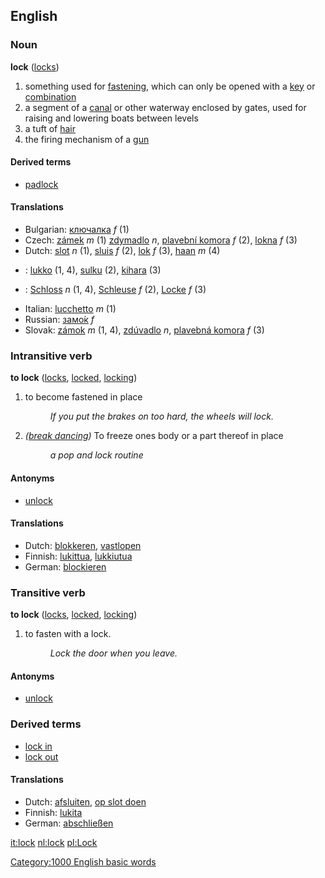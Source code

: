 ==English==

===Noun===
'''lock''' ([[locks]])

# something used for [[fasten]]ing, which can only be opened with a [[key]] or [[combination]]
# a segment of a [[canal]] or other waterway enclosed by gates, used for raising and lowering boats between levels
# a tuft of [[hair]]
# the firing mechanism of a [[gun]]

====Derived terms====
*[[padlock]]

====Translations====
*Bulgarian: [[ключалка]] ''f'' (1)
*Czech: [[zámek]]  ''m'' (1) [[zdymadlo]] ''n'', [[plavební komora]] ''f''  (2), [[lokna]] ''f'' (3)
*Dutch: [[slot]] ''n'' (1), [[sluis]] ''f'' (2), [[lok]] ''f'' (3), [[haan]] ''m'' (4)
*{{fi}}: [[lukko]] (1, 4), [[sulku]] (2), [[kihara]] (3)
*{{de}}: [[Schloss]] ''n'' (1, 4), [[Schleuse]] ''f'' (2), [[Locke]] ''f'' (3)
*Italian: [[lucchetto]]  ''m'' (1)
*Russian: [[замок|замо́к]] ''f''
*Slovak: [[zámok]]  ''m'' (1, 4), [[zdúvadlo]] ''n'',  [[plavebná komora]] ''f'' (3)

===Intransitive verb===
'''to lock''' ([[locks]], [[locked]], [[locking]])

# to become fastened in place
#: ''If you put the brakes on too hard, the wheels will lock.''
#''([[break dancing]])'' To freeze ones body or a part thereof in place
#: ''a pop and lock routine''

====Antonyms====
*[[unlock]]

====Translations====
*Dutch: [[blokkeren]], [[vastlopen]]
*Finnish: [[lukittua]], [[lukkiutua]]
*German: [[blockieren]]

===Transitive verb===
'''to lock''' ([[locks]], [[locked]], [[locking]])

# to fasten with a lock.
#: ''Lock the door when you leave.''

====Antonyms====
*[[unlock]]

===Derived terms===
*[[lock in]]
*[[lock out]]

====Translations====
*Dutch: [[afsluiten]], [[op slot doen]]
*Finnish: [[lukita]]
*German: [[abschließen]]

[[it:lock]]
[[nl:lock]]
[[pl:Lock]]
[[Category:1000 English basic words]]